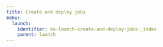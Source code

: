 ---
title: Create and deploy jobs
menu:
  launch:
    identifier: ko-launch-create-and-deploy-jobs-_index
    parent: launch
---

